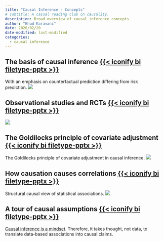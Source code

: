 ```yaml
---
title: "Causal Inference - Concepts"
# subtitle: A casual reading club on causality.
description: Broad overview of causal inference concepts
author: "Ehud Karavani"
date: 2020/02/20
date-modified: last-modified
categories: 
  - causal inference
---
```


## The basis of causal inference [{{< iconify bi filetype-pptx >}}](counterfactual-prediction.pptx)
With an emphasis on counterfactual prediction differing from risk prediction.
![](counterfactual-prediction.png)

## Observational studies and RCTs [{{< iconify bi filetype-pptx >}}](os-vs-rct.pptx)
![](os-vs-rct.png)

## The Goldilocks principle of covariate adjustment [{{< iconify bi filetype-pptx >}}](goldilocks-covariate-adjustment.pptx)
The Goldilocks principle of covariate adjustment in causal inference.
![](goldilocks-covariate-adjustment.png)

## How causation causes correlations [{{< iconify bi filetype-pptx >}}](causal-based-correlations.pptx)
Structural causal view of statistical associations.
![](causal-based-correlations.png)

## A tour of causal assumptions [{{< iconify bi filetype-pptx >}}](causal-assumptions.pptx)
[Causal inference is a mindset](../../../blog/2023/01-causal-inference-is-a-mindset/index.qmd).
Therefore, it takes thought, not data, to translate data-based associations into causal claims.
